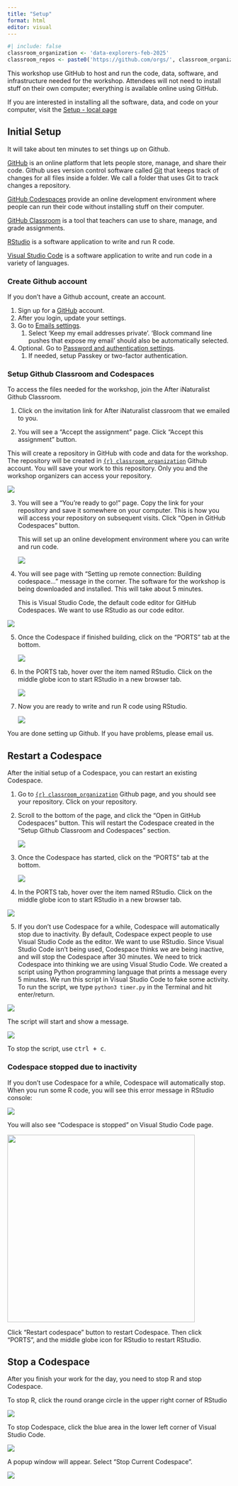 ```yaml
---
title: "Setup"
format: html
editor: visual
---
```


```r
#| include: false
classroom_organization <- 'data-explorers-feb-2025'
classroom_repos <- paste0('https://github.com/orgs/', classroom_organization, '/repositories')
```

This workshop use GitHub to host and run the code, data, software, and infrastructure needed for the workshop. Attendees will not need to install stuff on their own computer; everything is available online using GitHub.

If you are interested in installing all the software, data, and code on your computer, visit the [Setup - local page](setup-local.qmd)

## Initial Setup

It will take about ten minutes to set things up on Github.

[GitHub](https://github.com) is an online platform that lets people store, manage, and share their code. Github uses version control software called [Git](https://git-scm.com/) that keeps track of changes for all files inside a folder. We call a folder that uses Git to track changes a repository.

[GitHub Codespaces](https://github.com/features/codespaces) provide an online development environment where people can run their code without installing stuff on their computer.

[GitHub Classroom](https://classroom.github.com) is a tool that teachers can use to share, manage, and grade assignments.

[RStudio](https://posit.co/products/open-source/rstudio/) is a software application to write and run R code.

[Visual Studio Code](https://code.visualstudio.com) is a software application to write and run code in a variety of languages.

### Create Github account

If you don't have a Github account, create an account.

1.  Sign up for a [GitHub](https://github.com) account.
2.  After you login, update your settings.
3.  Go to [Emails settings](https://github.com/settings/emails).
    1.  Select 'Keep my email addresses private'. 'Block command line pushes that expose my email' should also be automatically selected.
4.  Optional. Go to [Password and authentication settings](https://github.com/settings/security).
    1.  If needed, setup Passkey or two-factor authentication.

### Setup Github Classroom and Codespaces

To access the files needed for the workshop, join the After iNaturalist Github Classroom.

1.  Click on the invitation link for After iNaturalist classroom that we emailed to you.

2.  You will see a "Accept the assignment" page. Click "Accept this assignment" button.

This will create a repository in GitHub with code and data for the workshop. The repository will be created in [`{r} classroom_organization`](%60%7Br%7D%20classroom_repos%60) Github account. You will save your work to this repository. Only you and the workshop organizers can access your repository.

![](images/setup/accept-assignment.png)

3.  You will see a "You're ready to go!" page. Copy the link for your repository and save it somewhere on your computer. This is how you will access your repository on subsequent visits. Click "Open in GitHub Codespaces" button.

    This will set up an online development environment where you can write and run code.

    ![](images/setup/open-codespace.png)

4.  You will see page with "Setting up remote connection: Building codespace..." message in the corner. The software for the workshop is being downloaded and installed. This will take about 5 minutes.

    This is Visual Studio Code, the default code editor for GitHub Codespaces. We want to use RStudio as our code editor.

![](images/setup/building-codespace.png)

5.  Once the Codespace if finished building, click on the "PORTS" tab at the bottom.

    ![](images/setup/finish-building.png)

6.  In the PORTS tab, hover over the item named RStudio. Click on the middle globe icon to start RStudio in a new browser tab.

    ![](images/setup/rstudio-port.png)

7.  Now you are ready to write and run R code using RStudio.

    ![](images/setup/rstudio.png)

You are done setting up Github. If you have problems, please email us.

## Restart a Codespace

After the initial setup of a Codespace, you can restart an existing Codespace.

1.  Go to [`{r} classroom_organization`](%60%7Br%7D%20classroom_repos%60) Github page, and you should see your repository. Click on your repository.

2.  Scroll to the bottom of the page, and click the "Open in GitHub Codespaces" button. This will restart the Codespace created in the "Setup Github Classroom and Codespaces" section.

    ![](images/setup/repo-open-codespace.png)

3.  Once the Codespace has started, click on the "PORTS" tab at the bottom.

    ![](images/setup/finish-building.png)

4.  In the PORTS tab, hover over the item named RStudio. Click on the middle globe icon to start RStudio in a new browser tab.

![](images/setup/rstudio-port.png)

5.   If you don't use Codespace for a while, Codespace will automatically stop due to inactivity. By default, Codespace expect people to use Visual Studio Code as the editor. We want to use RStudio. Since Visual Studio Code isn't being used, Codespace thinks we are being inactive, and will stop the Codespace after 30 minutes. We need to trick Codespace into thinking we are using Visual Studio Code. We created a script using Python programming language that prints a message every 5 minutes. We run this script in Visual Studio Code to fake some activity. To run the script, we type `python3 timer.py` in the Terminal and hit enter/return.

![](images/setup/python_timer.png)

The script will start and show a message.

![](images/setup/python_timer_start.png)

To stop the script, use <kbd>ctrl + c</kbd>.

### Codespace stopped due to inactivity

If you don't use Codespace for a while, Codespace will automatically stop. When you run some R code, you will see this error message in RStudio console:

![](images/codespace-stop/Codespace-stopped-Rstudio.png)

You will also see "Codespace is stopped" on Visual Studio Code page.

![](images/codespace-stop/Codespace-stopped.png){width="423"}

Click "Restart codespace" button to restart Codespace. Then click "PORTS", and the middle globe icon for RStudio to restart RStudio.

## Stop a Codespace

After you finish your work for the day, you need to stop R and stop Codespace.

To stop R, click the round orange circle in the upper right corner of RStudio

![](images/setup/stop_R.png)

To stop Codespace, click the blue area in the lower left corner of Visual Studio Code.

![](images/setup/vscode.png)

A popup window will appear. Select "Stop Current Codespace".

![](images/setup/stop_codespace.png)
